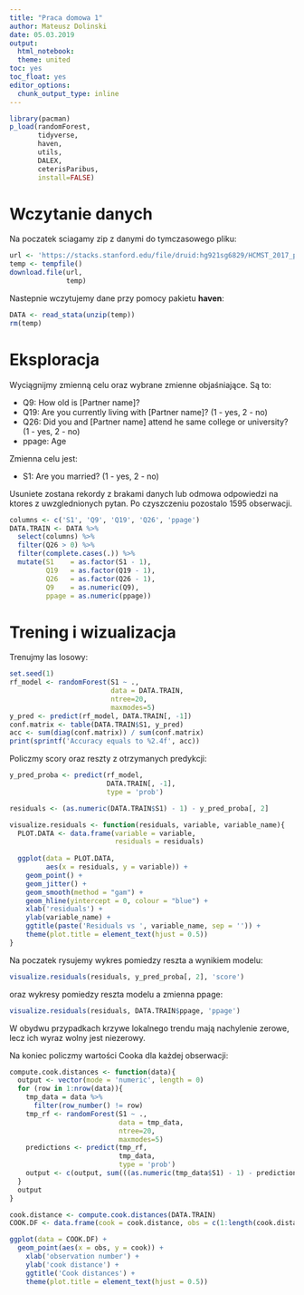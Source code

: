 ```yaml
---
title: "Praca domowa 1"
author: Mateusz Dolinski
date: 05.03.2019
output:
  html_notebook:
  theme: united
toc: yes
toc_float: yes
editor_options: 
  chunk_output_type: inline
---
```

  
```r
library(pacman)
p_load(randomForest, 
       tidyverse,
       haven,
       utils,
       DALEX,
       ceterisParibus,
       install=FALSE)
```

# Wczytanie danych

Na poczatek sciagamy zip z danymi do tymczasowego pliku:

```r
url <- 'https://stacks.stanford.edu/file/druid:hg921sg6829/HCMST_2017_public_data_v1.1_stata.zip'
temp <- tempfile()
download.file(url,
              temp)
```

Nastepnie wczytujemy dane przy pomocy pakietu **haven**:
  
```r
DATA <- read_stata(unzip(temp))
rm(temp)
```

# Eksploracja

Wyciągnijmy zmienną celu oraz wybrane zmienne objaśniające. Są to:
  
  * Q9: How old is [Partner name]?
  * Q19: Are you currently living with [Partner name]? (1 - yes, 2 - no)
* Q26: Did you and [Partner name] attend he same college or university? (1 - yes, 2 - no)
* ppage: Age

Zmienna celu jest:
  
  * S1: Are you married? (1 - yes, 2 - no)

Usuniete zostana rekordy z brakami danych lub odmowa odpowiedzi na ktores z uwzglednionych pytan. Po czyszczeniu pozostalo 1595 obserwacji.

```r
columns <- c('S1', 'Q9', 'Q19', 'Q26', 'ppage')
DATA.TRAIN <- DATA %>%
  select(columns) %>%
  filter(Q26 > 0) %>%
  filter(complete.cases(.)) %>%
  mutate(S1    = as.factor(S1 - 1),
         Q19   = as.factor(Q19 - 1),
         Q26   = as.factor(Q26 - 1),
         Q9    = as.numeric(Q9),
         ppage = as.numeric(ppage))
```

# Trening i wizualizacja 

Trenujmy las losowy:
  
```r
set.seed(1)
rf_model <- randomForest(S1 ~ .,
                         data = DATA.TRAIN, 
                         ntree=20, 
                         maxmodes=5)
y_pred <- predict(rf_model, DATA.TRAIN[, -1])
conf.matrix <- table(DATA.TRAIN$S1, y_pred)
acc <- sum(diag(conf.matrix)) / sum(conf.matrix)
print(sprintf('Accuracy equals to %2.4f', acc))
```

Policzmy scory oraz reszty z otrzymanych predykcji:
  
```r
y_pred_proba <- predict(rf_model,
                        DATA.TRAIN[, -1], 
                        type = 'prob')

residuals <- (as.numeric(DATA.TRAIN$S1) - 1) - y_pred_proba[, 2]

visualize.residuals <- function(residuals, variable, variable_name){
  PLOT.DATA <- data.frame(variable = variable,
                          residuals = residuals)
  
  ggplot(data = PLOT.DATA,
         aes(x = residuals, y = variable)) + 
    geom_point() + 
    geom_jitter() +
    geom_smooth(method = "gam") + 
    geom_hline(yintercept = 0, colour = "blue") + 
    xlab('residuals') +
    ylab(variable_name) +
    ggtitle(paste('Residuals vs ', variable_name, sep = '')) +
    theme(plot.title = element_text(hjust = 0.5))
}
```

Na poczatek rysujemy wykres pomiedzy reszta a wynikiem modelu:

```r
visualize.residuals(residuals, y_pred_proba[, 2], 'score')
```

oraz wykresy pomiedzy reszta modelu a zmienna ppage:
  
```r
visualize.residuals(residuals, DATA.TRAIN$ppage, 'ppage')
```

W obydwu przypadkach krzywe lokalnego trendu mają nachylenie zerowe, lecz ich wyraz wolny jest niezerowy.

Na koniec policzmy wartości Cooka dla każdej obserwacji:

```r
compute.cook.distances <- function(data){
  output <- vector(mode = 'numeric', length = 0)
  for (row in 1:nrow(data)){
    tmp_data = data %>%
      filter(row_number() != row)
    tmp_rf <- randomForest(S1 ~ .,
                           data = tmp_data, 
                           ntree=20, 
                           maxmodes=5)
    predictions <- predict(tmp_rf, 
                           tmp_data,
                           type = 'prob')
    output <- c(output, sum(((as.numeric(tmp_data$S1) - 1) - predictions[, 2])^2))
  }
  output
}

cook.distance <- compute.cook.distances(DATA.TRAIN)
COOK.DF <- data.frame(cook = cook.distance, obs = c(1:length(cook.distance)))

ggplot(data = COOK.DF) + 
  geom_point(aes(x = obs, y = cook)) +
    xlab('observation number') +
    ylab('cook distance') +
    ggtitle('Cook distances') +
    theme(plot.title = element_text(hjust = 0.5))

```

